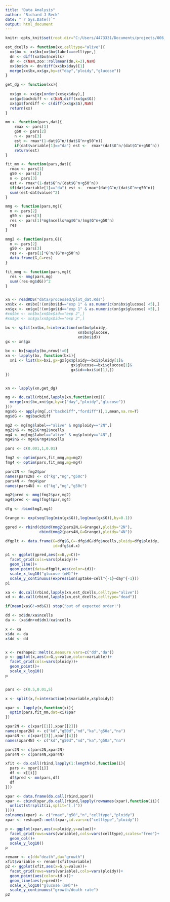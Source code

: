 ```yaml
---
title: "Data Analysis"
author: "Richard J Beck"
date: "`r Sys.Date()`"
output: html_document
---
```


```r
knitr::opts_knit$set(root.dir="C:/Users/4473331/Documents/projects/006_ploidyModeling/06_ploidy_glucose/glucose_wgd/")
```


```r


est_dcells <- function(xx,celltype="alive"){
  xx$bx <- xx$bx[xx$bx$label==celltype,]
  dn <- diff(xx$bx$ncells)
  dn <- c(NaN,zoo::rollmean(dn,k=2),NaN)
  xx$bx$dn <- dn/diff(xx$bx$day)[1]
  merge(xx$bx,xx$gx,by=c("day","ploidy","glucose"))
}

get_dg <- function(xx){
  
  xx$gx <- xx$gx[order(xx$gx$day),]
  xx$gx$backdiff <- c(NaN,diff(xx$gx$G))
  xx$gx$fordiff <- c(diff(xx$gx$G),NaN)
  return(xx)
}

mm <- function(pars,dat){
    rmax <- pars[1]
    g50 <- pars[2]
    n <- pars[3]
    est <- rmax*(1-dat$G^n/(dat$G^n+g50^n))
    if(dat$variable[1]=="da") est <-  rmax*(dat$G^n/(dat$G^n+g50^n))
    return(est)
}

fit_mm <- function(pars,dat){
  rmax <- pars[1]
  g50 <- pars[2]
  n <- pars[3]
  est <- rmax*(1-dat$G^n/(dat$G^n+g50^n))
  if(dat$variable[1]=="da") est <-  rmax*(dat$G^n/(dat$G^n+g50^n))
  sum((est-dat$value)^2)
}

mmg <- function(pars,mg){
  n <- pars[2]
  g50 <- pars[3]
  res <- pars[1]*mg$ncells*mg$G^n/(mg$G^n+g50^n)
  res
}

mmg2 <- function(pars,G){
  n <- pars[2]
  g50 <- pars[3]
  res <- -pars[1]*G^n/(G^n+g50^n)
  data.frame(G,C=res)
}

fit_mmg <- function(pars,mg){
  res <- mmg(pars,mg)
  sum((res-mg$dG))^2
}


xn <- readRDS("data/processed/plot_dat.Rds")
xn$bx <- xn$bx[!(xn$bx$id=="exp 1" & as.numeric(xn$bx$glucose) <5),]
xn$gx <- xn$gx[!(xn$gx$id=="exp 1" & as.numeric(xn$gx$glucose) <5),]
#xn$bx <- xn$bx[xn$bx$id=="exp 2",]
#xn$gx <- xn$gx[xn$gx$id=="exp 2",]

bx <- split(xn$bx,f=interaction(xn$bx$ploidy,
                                xn$bx$glucose,
                                xn$bx$id))
gx <- xn$gx

bx <- bx[sapply(bx,nrow)!=0]
xn <- lapply(bx, function(bxi){
  xni <- list(bx=bxi,gx=gx[gx$ploidy==bxi$ploidy[1]&
                             gx$glucose==bxi$glucose[1]&
                             gx$id==bxi$id[1],])
})


xn <- lapply(xn,get_dg)

mg <- do.call(rbind,lapply(xn,function(xni){
  merge(xni$bx,xni$gx,by=c("day","ploidy","glucose"))
}))
mg$dG <- apply(mg[,c("backdiff","fordiff")],1,mean,na.rm=T)
mg$dG <- mg$backdiff

mg2 <- mg[mg$label=="alive" & mg$ploidy=="2N",]
mg2$nG <- mg2$G*mg2$ncells
mg4 <- mg[mg$label=="alive" & mg$ploidy=="4N",]
mg4$nG <- mg4$G*mg4$ncells

pars <- c(0.001,1,0.01)

fmg2 <- optim(pars,fit_mmg,mg=mg2)
fmg4 <- optim(pars,fit_mmg,mg=mg4)

pars2N <- fmg2$par
names(pars2N) <- c("kg","ng","g50c")
pars4N <- fmg4$par
names(pars4N) <- c("kg","ng","g50c")

mg2$pred <- mmg(fmg2$par,mg2)
mg4$pred <- mmg(fmg4$par,mg4)

dfg <- rbind(mg2,mg4)

Grange <- exp(seq(log(min(gx$G)),log(max(gx$G)),by=0.1))

gpred <- rbind(cbind(mmg2(pars2N,G=Grange),ploidy="2N"),
               cbind(mmg2(pars4N,G=Grange),ploidy="4N"))

dfgplt <- data.frame(G=dfg$G,C=-dfg$dG/dfg$ncells,ploidy=dfg$ploidy,
                     id=dfg$id.x)

p1 <- ggplot(gpred,aes(x=G,y=C))+
  facet_grid(cols=vars(ploidy))+
  geom_line()+
  geom_point(data=dfgplt,aes(color=id))+
  scale_x_log10("glucose (mM)")+
  scale_y_continuous(expression(uptake~cell^{-1}~day^{-1}))
p1

xa <- do.call(rbind,lapply(xn,est_dcells,celltype="alive"))
xd <- do.call(rbind,lapply(xn,est_dcells,celltype="dead"))

if(mean(xa$G!=xd$G)) stop("out of expected order!")

dd <- xd$dn/xa$ncells
da <- (xa$dn+xd$dn)/xa$ncells

x <- xa
x$da <- da
x$dd <- dd


x <- reshape2::melt(x,measure.vars=c("dd","da"))
p <- ggplot(x,aes(x=G,y=value,color=variable))+
  facet_grid(cols=vars(ploidy))+
  geom_point()+
  scale_x_log10()
p


pars <- c(0.5,0.01,5)

x <- split(x,f=interaction(x$variable,x$ploidy))

xpar <- lapply(x,function(xi){
  optim(pars,fit_mm,dat=xi)$par
})

xpar2N <- c(xpar[[1]],xpar[[2]])
names(xpar2N) <- c("kd","g50d","nd","ka","g50a","na")
xpar4N <- c(xpar[[3]],xpar[[4]])
names(xpar4N) <- c("kd","g50d","nd","ka","g50a","na")

pars2N <- c(pars2N,xpar2N)
pars4N <- c(pars4N,xpar4N)

xfit <- do.call(rbind,lapply(1:length(x),function(i){
  pars <- xpar[[i]]
  df <- x[[i]]
  df$pred <- mm(pars,df)
  df
}))

xpar <- data.frame(do.call(rbind,xpar))
xpar <- cbind(xpar,do.call(rbind,lapply(rownames(xpar),function(ii){
  unlist(strsplit(ii,split="[.]"))
})))
colnames(xpar) <- c("rmax","g50","n","celltype","ploidy")
xpar <- reshape2::melt(xpar,id.vars=c("celltype","ploidy"))

p <- ggplot(xpar,aes(x=ploidy,y=value))+
  facet_grid(rows=vars(variable),cols=vars(celltype),scales="free")+
  geom_col()+
  scale_y_log10()
p

renamr <- c(dd="death",da="growth")
xfit$variable <- renamr[xfit$variable]
p2 <- ggplot(xfit,aes(x=G,y=value))+
  facet_grid(rows=vars(variable),cols=vars(ploidy))+
  geom_point(aes(color=id.x))+
  geom_line(aes(y=pred))+
  scale_x_log10("glucose (mM)")+
  scale_y_continuous("growth/death rate")
p2

```
